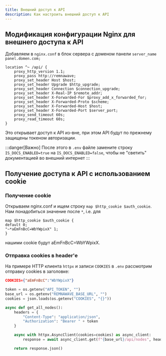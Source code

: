 ```yaml
---
title: Внешний доступ к API
description: Как настроить внешний доступ к API
---
```


## Модификация конфигурации Nginx для внешнего доступа к API

Добавляем в `nginx.conf` в блок сервера с доменом панели `server_name panel.domen.com;`

```
location ^~ /api/ {
    proxy_http_version 1.1;
    proxy_pass http://remnawave;
    proxy_set_header Host $host;
    proxy_set_header Upgrade $http_upgrade;
    proxy_set_header Connection $connection_upgrade;
    proxy_set_header X-Real-IP $remote_addr;
    proxy_set_header X-Forwarded-For $proxy_add_x_forwarded_for;
    proxy_set_header X-Forwarded-Proto $scheme;
    proxy_set_header X-Forwarded-Host $host;
    proxy_set_header X-Forwarded-Port $server_port;
    proxy_send_timeout 60s;
    proxy_read_timeout 60s;
}
```
 
Это открывает доступ к API из-вне, при этом API будут по прежнему защищены токеном авторизации.

:::danger[Важно]
После этого в `.env` файле замените строку `IS_DOCS_ENABLED=true` на `IS_DOCS_ENABLED=false`, чтобы не "светить" документацией во внешний интернет
:::

## Получение доступа к API с использованием cookie

### Получение cookie

Открываем nginx.conf и ищем строку `map $http_cookie $auth_cookie`. Нам понадобиться значение после `*`, i.e. для

```
map $http_cookie $auth_cookie {                                                                                                                                                default 0;
"~*aEmFnBcC=WbYWpixX" 1;
}
```

нашими cookie будут aEmFnBcC=WbYWpixX.

### Отправка cookies в header'е

На примере HTTP клиента `httpx` и записи `COOKIES` в `.env` рассмотрим отправку cookies в заголовке:

```json
COOKIES={"aEmFnBcC":"WbYWpixX"}
```

```python
token = os.getenv("API_TOKEN", "")
base_url = os.getenv("REMNAWAVE_BASE_URL", "")
cookies = json.loads(os.getenv("COOKIES", "{}"))

async def get_all_nodes():
    headers = {
        "Content-Type": "application/json",
        "Authorization": "Bearer " + token
    }

    async with httpx.AsyncClient(cookies=cookies) as async_client:
        response = await async_client.get(f"{base_url}/api/nodes", headers=headers)

    return response.json()
```
